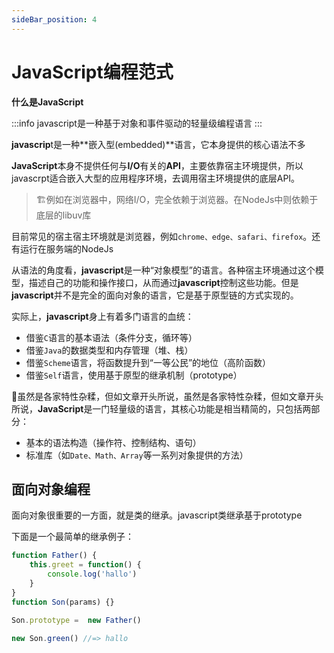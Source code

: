 ```yaml
---
sideBar_position: 4
---
```


# JavaScript编程范式

**什么是JavaScript**

:::info
javascript是一种基于对象和事件驱动的轻量级编程语言
:::

**javascrip**t是一种**嵌入型(embedded)**语言，它本身提供的核心语法不多

**JavaScript**本身不提供任何与**I/O**有关的**API**，主要依靠宿主环境提供，所以javascrpt适合嵌入大型的应用程序环境，去调用宿主环境提供的底层API。

>:building_construction:例如在浏览器中，网络I/O，完全依赖于浏览器。在NodeJs中则依赖于底层的libuv库

目前常见的宿主宿主环境就是浏览器，例如`chrome、edge、safari、firefox`。还有运行在服务端的NodeJs

从语法的角度看，**javascript**是一种“对象模型”的语言。各种宿主环境通过这个模型，描述自己的功能和操作接口，从而通过**javascript**控制这些功能。但是**javascript**并不是完全的面向对象的语言，它是基于原型链的方式实现的。

实际上，**javascript**身上有着多门语言的血统：

* 借鉴`C`语言的基本语法（条件分支，循环等）
* 借鉴`Java`的数据类型和内存管理（堆、栈）
* 借鉴`Scheme`语言，将函数提升到“一等公民”的地位（高阶函数）
* 借鉴`Self`语言，使用基于原型的继承机制（prototype）

:rocket:虽然是各家特性杂糅，但如文章开头所说，虽然是各家特性杂糅，但如文章开头所说，**JavaScript**是一门轻量级的语言，其核心功能是相当精简的，只包括两部分：

* 基本的语法构造（操作符、控制结构、语句）
* 标准库（如`Date、Math、Array`等一系列对象提供的方法）

## 面向对象编程

面向对象很重要的一方面，就是类的继承。javascript类继承基于prototype

下面是一个最简单的继承例子：

```js
function Father() {
    this.greet = function() {
        console.log('hallo')
    } 
}
function Son(params) {}

Son.prototype =  new Father()

new Son.green() //=> hallo
```